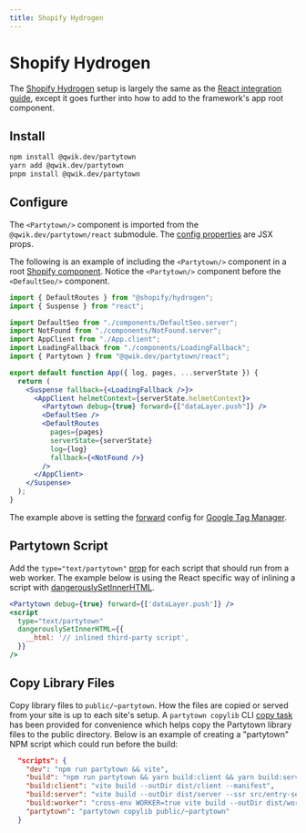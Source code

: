 ```yaml
---
title: Shopify Hydrogen
---
```


# Shopify Hydrogen

The [Shopify Hydrogen](https://hydrogen.shopify.dev/) setup is largely the same as the [React integration guide](/react), except it goes further into how to add to the framework's app root component.

## Install

```bash
npm install @qwik.dev/partytown
yarn add @qwik.dev/partytown
pnpm install @qwik.dev/partytown
```

## Configure

The `<Partytown/>` component is imported from the `@qwik.dev/partytown/react` submodule. The [config properties](/configuration) are JSX props.

The following is an example of including the `<Partytown/>` component in a root [Shopify component](https://shopify.dev/). Notice the `<Partytown/>` component before the `<DefaultSeo/>` component.

```jsx
import { DefaultRoutes } from "@shopify/hydrogen";
import { Suspense } from "react";

import DefaultSeo from "./components/DefaultSeo.server";
import NotFound from "./components/NotFound.server";
import AppClient from "./App.client";
import LoadingFallback from "./components/LoadingFallback";
import { Partytown } from "@qwik.dev/partytown/react";

export default function App({ log, pages, ...serverState }) {
  return (
    <Suspense fallback={<LoadingFallback />}>
      <AppClient helmetContext={serverState.helmetContext}>
        <Partytown debug={true} forward={["dataLayer.push"]} />
        <DefaultSeo />
        <DefaultRoutes
          pages={pages}
          serverState={serverState}
          log={log}
          fallback={<NotFound />}
        />
      </AppClient>
    </Suspense>
  );
}
```

The example above is setting the [forward](/forwarding-events) config for [Google Tag Manager](/google-tag-manager).

## Partytown Script

Add the `type="text/partytown"` [prop](/partytown-scripts) for each script that should run from a web worker. The example below is using the React specific way of inlining a script with [dangerouslySetInnerHTML](https://reactjs.org/docs/dom-elements.html#dangerouslysetinnerhtml).

```jsx
<Partytown debug={true} forward={['dataLayer.push']} />
<script
  type="text/partytown"
  dangerouslySetInnerHTML={{
    __html: '// inlined third-party script',
  }}
/>
```

## Copy Library Files

Copy library files to `public/~partytown`. How the files are copied or served from your site is up to each site's setup. A `partytown copylib` CLI [copy task](/copy-library-files) has been provided for convenience which helps copy the Partytown library files to the public directory. Below is an example of creating a "partytown" NPM script which could run before the build:

```json
  "scripts": {
    "dev": "npm run partytown && vite",
    "build": "npm run partytown && yarn build:client && yarn build:server && yarn build:worker",
    "build:client": "vite build --outDir dist/client --manifest",
    "build:server": "vite build --outDir dist/server --ssr src/entry-server.jsx",
    "build:worker": "cross-env WORKER=true vite build --outDir dist/worker --ssr worker.js",
    "partytown": "partytown copylib public/~partytown"
  }
```
